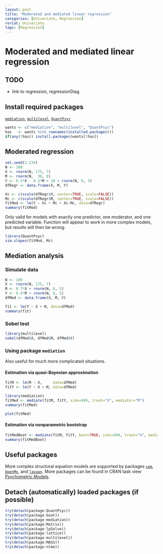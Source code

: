 ```yaml
---
layout: post
title: "Moderated and mediated linear regression"
categories: [Univariate, Regression]
rerCat: Univariate
tags: [Regression]
---
```


Moderated and mediated linear regression
=========================

TODO
-------------------------

 - link to regression, regressionDiag

Install required packages
-------------------------

[`mediation`](http://cran.r-project.org/package=mediation), [`multilevel`](http://cran.r-project.org/package=multilevel), [`QuantPsyc`](http://cran.r-project.org/package=QuantPsyc)

```r
wants <- c("mediation", "multilevel", "QuantPsyc")
has   <- wants %in% rownames(installed.packages())
if(any(!has)) install.packages(wants[!has])
```
    
Moderated regression
-------------------------

```r
set.seed(1.234)
N <- 100
X <- rnorm(N, 175, 7)
M <- rnorm(N,  30, 8)
Y <- 0.5*X - 0.3*M + 10 + rnorm(N, 0, 3)
dfRegr <- data.frame(X, M, Y)
```

```r
Xc <- c(scale(dfRegr$X, center=TRUE, scale=FALSE))
Mc <- c(scale(dfRegr$M, center=TRUE, scale=FALSE))
fitMod <- lm(Y ~ Xc + Mc + Xc:Mc, data=dfRegr)
summary(fitMod)
```

Only valid for models with exactly one predictor, one moderator, and one predicted variable. Function will appear to work in more complex models, but results will then be wrong.

```r
library(QuantPsyc)
sim.slopes(fitMod, Mc)
```

Mediation analysis
-------------------------

### Simulate data

```r
N <- 100
X <- rnorm(N, 175, 7)
M <- 0.7*X + rnorm(N, 0, 5)
Y <- 0.4*M + rnorm(N, 0, 5)
dfMed <- data.frame(X, M, Y)
```

```r
fit <- lm(Y ~ X + M, data=dfMed)
summary(fit)
```

### Sobel test

```r
library(multilevel)
sobel(dfMed$X, dfMed$M, dfMed$Y)
```

### Using package `mediation`

Also useful for much more complicated situations.

#### Estimation via quasi-Bayesian approximation

```r
fitM <- lm(M ~ X,     data=dfMed)
fitY <- lm(Y ~ X + M, data=dfMed)

library(mediation)
fitMed <- mediate(fitM, fitY, sims=999, treat="X", mediator="M")
summary(fitMed)
```

```r
plot(fitMed)
```

#### Estimation via nonparametric bootstrap

```r
fitMedBoot <- mediate(fitM, fitY, boot=TRUE, sims=999, treat="X", mediator="M")
summary(fitMedBoot)
```

Useful packages
-------------------------

More complex structural equation models are supported by packages [`sem`](http://cran.r-project.org/package=sem), [`OpenMx`](http://openmx.psyc.virginia.edu/), and [`lavaan`](http://cran.r-project.org/package=lavaan). More packages can be found in CRAN task view [Psychometric Models](http://cran.r-project.org/web/views/Psychometrics.html).

Detach (automatically) loaded packages (if possible)
-------------------------

```r
try(detach(package:QuantPsyc))
try(detach(package:boot))
try(detach(package:mediation))
try(detach(package:Matrix))
try(detach(package:lpSolve))
try(detach(package:lattice))
try(detach(package:multilevel))
try(detach(package:MASS))
try(detach(package:nlme))
```
